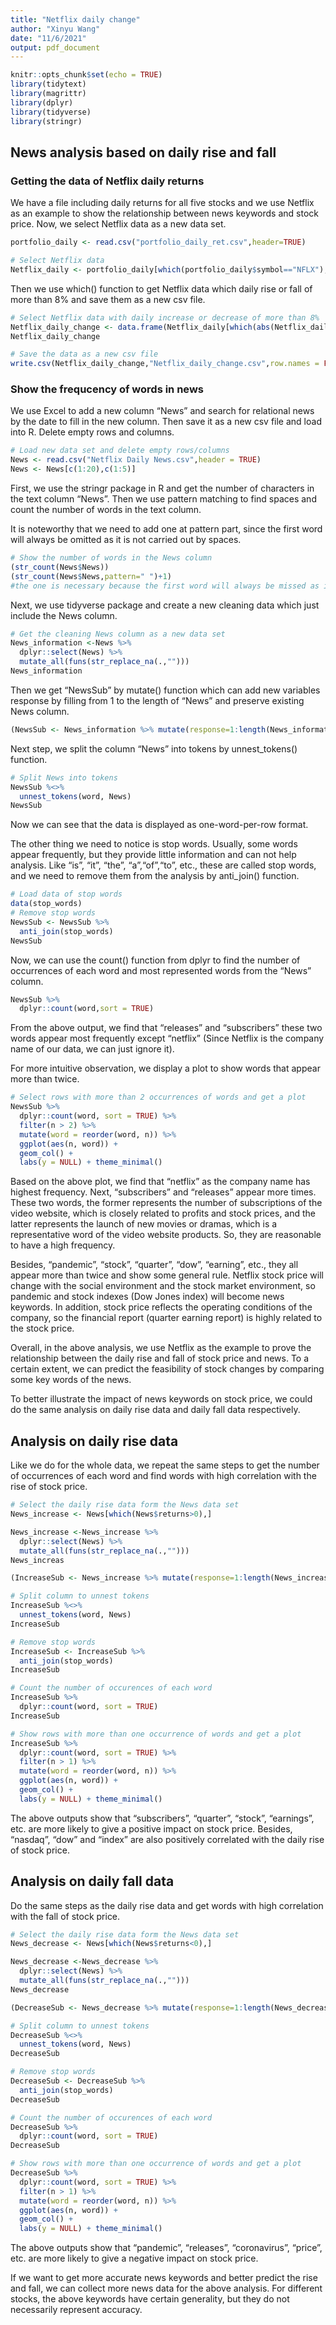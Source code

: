 ```yaml
---
title: "Netflix daily change"
author: "Xinyu Wang"
date: "11/6/2021"
output: pdf_document
---
```


```r
knitr::opts_chunk$set(echo = TRUE)
library(tidytext)
library(magrittr)
library(dplyr)
library(tidyverse)
library(stringr)
```

## News analysis based on daily rise and fall

### Getting the data of Netflix daily returns

We have a file including daily returns for all five stocks and we use Netflix as an example to show the relationship between news keywords and stock price. 
Now, we select Netflix data as a new data set. 

```r
portfolio_daily <- read.csv("portfolio_daily_ret.csv",header=TRUE)
```

```r
# Select Netflix data
Netflix_daily <- portfolio_daily[which(portfolio_daily$symbol=="NFLX"),]
```

Then we use which() function to get Netflix data which daily rise or fall of more than 8% and save them as a new csv file.

```r
# Select Netflix data with daily increase or decrease of more than 8%
Netflix_daily_change <- data.frame(Netflix_daily[which(abs(Netflix_daily$returns)>0.08),])
Netflix_daily_change
```

```r
# Save the data as a new csv file
write.csv(Netflix_daily_change,"Netflix_daily_change.csv",row.names = FALSE)
```

### Show the frequcency of words in news

We use Excel to add a new column "News" and search for relational news by the date to fill in the new column. Then save it as a new csv file and load into R. Delete empty rows and columns.

```r
# Load new data set and delete empty rows/columns 
News <- read.csv("Netflix Daily News.csv",header = TRUE)
News <- News[c(1:20),c(1:5)]
```

First, we use the stringr package in R and get the number of characters in the text column "News".
Then we use pattern matching to find spaces and count the number of words in the text column. 

It is noteworthy that we need to add one at pattern part, since the first word will always be omitted as it is not carried out by spaces.

```r
# Show the number of words in the News column
(str_count(News$News))
(str_count(News$News,pattern=" ")+1) 
#the one is necessary because the first word will always be missed as it's not proceeded by a space
```

Next, we use tidyverse package and create a new cleaning data which just include the News column.

```r
# Get the cleaning News column as a new data set
News_information <-News %>% 
  dplyr::select(News) %>% 
  mutate_all(funs(str_replace_na(.,"")))
News_information
```
Then we get "NewsSub" by mutate() function which can add new variables response by filling from 1 to the length of "News" and preserve existing News column.

```r
(NewsSub <- News_information %>% mutate(response=1:length(News_information$News)))
```

Next step, we split the column "News" into tokens by unnest_tokens() function.

```r
# Split News into tokens
NewsSub %<>% 
  unnest_tokens(word, News)
NewsSub
```

Now we can see that the data is displayed as one-word-per-row format. 

The other thing we need to notice is stop words. Usually, some words appear frequently, but they provide little information and can not help analysis. Like "is", "it", "the", "a","of","to", etc., these are called stop words, and we need to remove them from the analysis by anti_join() function.

```r
# Load data of stop words
data(stop_words)
# Remove stop words
NewsSub <- NewsSub %>%
  anti_join(stop_words)
NewsSub
```

Now, we can use the count() function from dplyr to find the number of occurrences of each word and most represented words from the "News" column.

```r
NewsSub %>%
  dplyr::count(word,sort = TRUE)
```

From the above output, we find that "releases" and "subscribers" these two words appear most frequently except "netflix" (Since Netflix is the company name of our data, we can just ignore it).

For more intuitive observation, we display a plot to show words that appear more than twice.

```r
# Select rows with more than 2 occurrences of words and get a plot
NewsSub %>%
  dplyr::count(word, sort = TRUE) %>%
  filter(n > 2) %>%
  mutate(word = reorder(word, n)) %>%
  ggplot(aes(n, word)) +
  geom_col() +
  labs(y = NULL) + theme_minimal()
```

Based on the above plot, we find that "netflix" as the company name has highest frequency. Next, "subscribers" and "releases" appear more times. These two words, the former represents the number of subscriptions of the video website, which is closely related to profits and stock prices, and the latter represents the launch of new movies or dramas, which is a representative word of the video website products. So, they are reasonable to have a high frequency.

Besides, "pandemic", "stock", "quarter", "dow", "earning", etc., they all appear more than twice and show some general rule. Netflix stock price will change with the social environment and the stock market environment, so pandemic and stock indexes (Dow Jones index) will become news keywords. In addition, stock price reflects the operating conditions of the company, so the financial report (quarter earning report) is highly related to the stock price.

Overall, in the above analysis, we use Netflix as the example to prove the relationship between the daily rise and fall of stock price and news. To a certain extent, we can predict the feasibility of stock changes by comparing some key words of the news.

To better illustrate the impact of news keywords on stock price, we could do the same analysis on daily rise data and daily fall data respectively.

## Analysis on daily rise data

Like we do for the whole data, we repeat the same steps to get the number of occurrences of each word and find words with high correlation with the rise of stock price.

```r
# Select the daily rise data form the News data set
News_increase <- News[which(News$returns>0),]
```

```r
News_increase <-News_increase %>% 
  dplyr::select(News) %>% 
  mutate_all(funs(str_replace_na(.,"")))
News_increas
```

```r
(IncreaseSub <- News_increase %>% mutate(response=1:length(News_increase$News)))
```

```r
# Split column to unnest tokens
IncreaseSub %<>% 
  unnest_tokens(word, News)
IncreaseSub
```

```r
# Remove stop words
IncreaseSub <- IncreaseSub %>%
  anti_join(stop_words)
IncreaseSub
```

```r
# Count the number of occurences of each word
IncreaseSub %>%
  dplyr::count(word, sort = TRUE) 
IncreaseSub
```

```r
# Show rows with more than one occurrence of words and get a plot
IncreaseSub %>%
  dplyr::count(word, sort = TRUE) %>%
  filter(n > 1) %>%
  mutate(word = reorder(word, n)) %>%
  ggplot(aes(n, word)) +
  geom_col() +
  labs(y = NULL) + theme_minimal()
```

The above outputs show that "subscribers", "quarter", "stock", "earnings", etc. are more likely to give a positive impact on stock price. Besides, "nasdaq", "dow" and "index" are also positively correlated with the daily rise of stock price.


## Analysis on daily fall data

Do the same steps as the daily rise data and get words with high correlation with the fall of stock price.

```r
# Select the daily rise data form the News data set
News_decrease <- News[which(News$returns<0),]
```

```r
News_decrease <-News_decrease %>% 
  dplyr::select(News) %>% 
  mutate_all(funs(str_replace_na(.,"")))
News_decrease
```

```r
(DecreaseSub <- News_decrease %>% mutate(response=1:length(News_decrease$News)))
```

```r
# Split column to unnest tokens
DecreaseSub %<>% 
  unnest_tokens(word, News)
DecreaseSub
```

```r
# Remove stop words
DecreaseSub <- DecreaseSub %>%
  anti_join(stop_words)
DecreaseSub
```

```r
# Count the number of occurences of each word
DecreaseSub %>%
  dplyr::count(word, sort = TRUE) 
DecreaseSub
```

```r
# Show rows with more than one occurrence of words and get a plot
DecreaseSub %>%
  dplyr::count(word, sort = TRUE) %>%
  filter(n > 1) %>%
  mutate(word = reorder(word, n)) %>%
  ggplot(aes(n, word)) +
  geom_col() +
  labs(y = NULL) + theme_minimal()
```

The above outputs show that "pandemic", "releases", "coronavirus", "price", etc. are more likely to give a negative impact on stock price. 

If we want to get more accurate news keywords and better predict the rise and fall, we can collect more news data for the above analysis. For different stocks, the above keywords have certain generality, but they do not necessarily represent accuracy.






